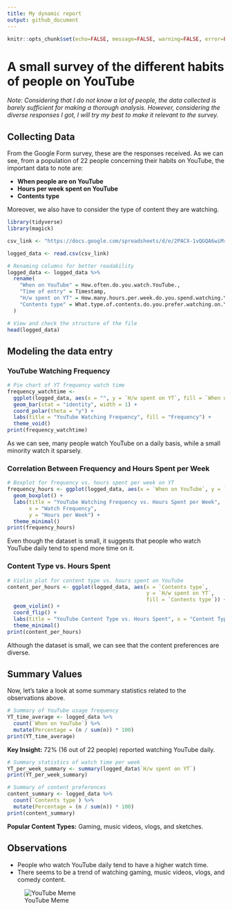 ---
title: My dynamic report
output: github_document
---

```{r setup, include=FALSE}
knitr::opts_chunk$set(echo=FALSE, message=FALSE, warning=FALSE, error=FALSE)
```

# A small survey of the different habits of people on YouTube

*Note: Considering that I do not know a lot of people, the data collected is barely sufficient for making a thorough analysis. However, considering the diverse responses I got, I will try my best to make it relevant to the survey.*

## Collecting Data

From the Google Form survey, these are the responses received.
As we can see, from a population of 22 people concerning their habits on YouTube, the important data to note are:

- **When people are on YouTube**
- **Hours per week spent on YouTube**
- **Contents type**

Moreover, we also have to consider the type of content they are watching.

```{r}
library(tidyverse)
library(magick)

csv_link <- "https://docs.google.com/spreadsheets/d/e/2PACX-1vQGQA6wiMra1VqA2EYs5IVHi5Gm8_sREWCw6Jt4thncOpya-U24h3dgVVhev79AcBUB-LWcdwAjV_eM/pub?output=csv"

logged_data <- read.csv(csv_link)

# Renaming columns for better readability
logged_data <- logged_data %>%
  rename(
    "When on YouTube" = How.often.do.you.watch.YouTube.,
    "Time of entry" = Timestamp,
    "H/w spent on YT" = How.many.hours.per.week.do.you.spend.watching.YouTube.,
    "Contents type" = What.type.of.contents.do.you.prefer.watching.on.YouTube.
  )

# View and check the structure of the file
head(logged_data)
```

## Modeling the data entry

### YouTube Watching Frequency

```{r}
# Pie chart of YT frequency watch time
frequency_watchtime <- 
  ggplot(logged_data, aes(x = "", y = `H/w spent on YT`, fill = `When on YouTube`)) +
  geom_bar(stat = "identity", width = 1) +
  coord_polar(theta = "y") +
  labs(title = "YouTube Watching Frequency", fill = "Frequency") +
  theme_void()
print(frequency_watchtime)
```

As we can see, many people watch YouTube on a daily basis, while a small minority watch it sparsely.

### Correlation Between Frequency and Hours Spent per Week

```{r}
# Boxplot for frequency vs. hours spent per week on YT
frequency_hours <- ggplot(logged_data, aes(x = `When on YouTube`, y = `H/w spent on YT`, fill = `When on YouTube`)) + 
  geom_boxplot() +
  labs(title = "YouTube Watching Frequency vs. Hours Spent per Week",
       x = "Watch Frequency", 
       y = "Hours per Week") +
  theme_minimal()
print(frequency_hours)
```

Even though the dataset is small, it suggests that people who watch YouTube daily tend to spend more time on it.

### Content Type vs. Hours Spent

```{r}
# Violin plot for content type vs. hours spent on YouTube
content_per_hours <- ggplot(logged_data, aes(x = `Contents type`,
                                             y = `H/w spent on YT`,
                                             fill = `Contents type`)) + 
  geom_violin() + 
  coord_flip() + 
  labs(title = "YouTube Content Type vs. Hours Spent", x = "Content Type", y = "Hours per Week") +
  theme_minimal()
print(content_per_hours)
```

Although the dataset is small, we can see that the content preferences are diverse.

## Summary Values

Now, let's take a look at some summary statistics related to the observations above.

```{r}
# Summary of YouTube usage frequency
YT_time_average <- logged_data %>%
  count(`When on YouTube`) %>%
  mutate(Percentage = (n / sum(n)) * 100)
print(YT_time_average)
```

**Key Insight:** 72% (16 out of 22 people) reported watching YouTube daily.

```{r}
# Summary statistics of watch time per week
YT_per_week_summary <- summary(logged_data$`H/w spent on YT`)
print(YT_per_week_summary)
```

```{r}
# Summary of content preferences
content_summary <- logged_data %>%
  count(`Contents type`) %>%
  mutate(Percentage = (n / sum(n)) * 100)
print(content_summary)
```

**Popular Content Types:** Gaming, music videos, vlogs, and sketches.

## Observations

- People who watch YouTube daily tend to have a higher watch time.
- There seems to be a trend of watching gaming, music videos, vlogs, and comedy content.

![YouTube Meme](https://media1.tenor.com/m/WWsBijR9E74AAAAd/honey-pie-gif-honey-pie-meme.gif)
